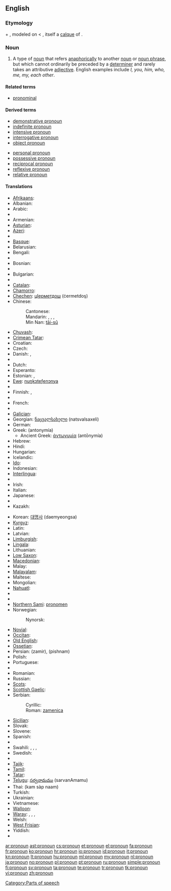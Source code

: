 ==English==
{{wikipedia}}

===Etymology===
{{term|pro-|lang=en}} + {{term|noun|lang=en}}, modeled on {{etyl|frm|en}} {{term|pronom|lang=frm}} < {{etyl|la|en}} {{term|pronomen|lang=la}}, itself a [[calque]] of {{etyl|grc|en}} {{term|ἀντωνυμία|tr=antōnumia|lang=grc|sc=polytonic}}.

===Noun===
{{en-noun}}

# {{grammar}} A type of [[noun]] that refers [[anaphora|anaphorically]] to another [[noun]] or [[noun phrase]], but which cannot ordinarily be preceded by a [[determiner]] and rarely takes an attributive [[adjective]]. English examples include ''I, you, him, who, me, my, each other''.

====Related terms====
* [[pronominal]]

====Derived terms====
{{top2}}
* [[demonstrative pronoun]]
* [[indefinite pronoun]]
* [[intensive pronoun]]
* [[interrogative pronoun]]
* [[object pronoun]]
{{mid2}}
* [[personal pronoun]]
* [[possessive pronoun]]
* [[reciprocal pronoun]]
* [[reflexive pronoun]]
* [[relative pronoun]]
{{bottom}}

====Translations====
{{trans-top|pronoun}}
* [[Afrikaans]]: {{t+|af|voornaamwoord|xs=Afrikaans}}
* Albanian: {{t|sq|përemër|m|xs=Albanian}}
* Arabic: {{Arab|[[ضمير]]}} {{IPAchar|(ḍamīr)}} {{m}}
* {{trreq|Aragonese}}
* Armenian: {{t-|hy|դերանուն|tr=deranun}}
* [[Asturian]]: {{t+|ast|pronome|xs=Asturian}}
* [[Azeri]]: {{t-|az|əvəzlik|xs=Azeri}}
* {{trreq|Bashkir}}
* [[Basque]]: {{t|eu|izenordain|xs=Basque}}
* Belarusian: {{t|be|займеннік|tr=zajmennik|xs=Belarusian}}
* Bengali: {{t|bn|সর্বনাম|tr=sawrbonam|sc=Beng|xs=Bengali}}
* {{trreq|Bishnupriya Manipuri}}
* Bosnian: {{t-|bs|zamjenica|f}}
* {{trreq|Breton}}
* Bulgarian: {{t-|bg|местоимение|n}}
* {{trreq|Burmese}}
* [[Catalan]]: {{t-|ca|pronom|m}}
* [[Chamorro]]: {{t|ch|klå'an|xs=Chamorro}}
* [[Chechen]]: [[цIерметдош]] (ċermetdoş)
* Chinese:
*: Cantonese: {{tø|yue|代詞|tr=doi6 ci4|sc=Hani|xs=Cantonese}}
*: Mandarin: {{t-|cmn|代詞|sc=Hani}}, {{t-|cmn|代词|tr=dàicí|sc=Hani}}, {{t-|cmn|代名詞|sc=Hani}}, {{t-|cmn|代名词|tr=dàimíngcí|sc=Hani}}
*: Min Nan: [[tāi-sû]]
* [[Chuvash]]: {{tø|cv|местоимени|sc=Cyrl|xs=Chuvash}}
* [[Crimean Tatar]]: {{tø|crh|zamir}}
* Croatian: {{t+|hr|zamjenica|f}}
* Czech: {{t+|cs|zájmeno|n}}
* Danish: {{t+|da|pronomen}}, {{t+|da|stedord}}
* {{trreq|Dhivehi}}
* Dutch: {{t+|nl|voornaamwoord|n}}
* Esperanto: {{t-|eo|pronomo|xs=Esperanto}}
* Estonian: {{t|et|asesõna}}, {{t|et|pronoomen}}
* [[Ewe]]: [[nuŋkɔteƒenɔnya]]
* {{trreq|Faroese}}
* Finnish: {{t-|fi|asemo}}, {{t+|fi|pronomini}}
* {{trreq|Franco-Provençal}}
* French: {{t+|fr|pronom|m}}
* {{trreq|Friulian}}
* [[Galician]]: {{t+|gl|pronome|xs=Galician}}
* Georgian: [[ნაცვალსახელი]] (natsvalsaxeli)
* German: {{t+|de|Pronomen|n}}
* Greek: {{t+|el|αντωνυμία|f}} (antonymía)
** Ancient Greek: [[ἀντωνυμία]] (antōnymía) {{f}}
* Hebrew: {{t|he|כינוי גוף|m|tr=kinoi guf}}
* Hindi: {{t-|hi|सर्वनाम|m|xs=Hindi}}
* Hungarian: {{t+|hu|névmás}}
* Icelandic: {{t+|is|fornafn|n}}
* [[Ido]]: {{t+|io|pronomo|xs=Ido}}
* Indonesian: {{t-|id|pronomina|xs=Indonesian}}
* [[Interlingua]]: {{t-|ia|pronomine|xs=Interlingua}}
* {{trreq|Interlingue}}
* Irish: {{t+|ga|forainm|m|xs=Irish}}
* Italian: {{t+|it|pronome|m}}
* Japanese: {{t+|ja|代名詞|tr=daimeishí}}
* {{trreq|Javanese}}
* Kazakh: {{t-|kk|есімдік|sc=Cyrl|xs=Kazakh}}
{{trans-mid}}
* Korean: [[대명사]] (daemyeongsa)
* [[Kyrgyz]]: {{t|ky|ат атооч|sc=Cyrl|xs=Kyrgyz}}
* Latin: {{t-|la|pronomen|n|alt=prōnōmen}}
* Latvian: {{t|lv|vietniekvārds|m|xs=Latvian}}
* [[Limburgish]]: {{t+|nl|veurnaamwaord|n}}
* [[Lingala]]: {{t|ln|likitana|xs=Lingala}}
* Lithuanian: {{t+|lt|įvardis|m|xs=Lithuanian}}
* [[Low Saxon]]: {{t-|nds|pronomen|xs=Low Saxon}}
* [[Macedonian]]: {{t|mk|заменка|f|tr=zámenka}}
* Malay: {{t|ms|kata ganti diri|xs=Malay}}
* [[Malayalam]]: {{t|ml|സര്‍വ്വനാമം|sc=Mlym|xs=Malayalam}}
* Maltese: {{t+|mt|pronom|m|xs=Maltese}}
* Mongolian: {{t|mn|тѳлѳѳний нэр|tr=tölööniy ner|sc=Cyrl|xs=Mongolian}}
* [[Nahuatl]]: {{t|nah|tlācatōcāitl|xs=Nahuatl}}
* {{trreq|Nepali}}
* {{trreq|Newari}}
* [[Northern Sami]]: [[pronomen#Northern Sami|pronomen]]
* Norwegian: {{t+|no|pronomen}}
*: Nynorsk: {{t+|no|pronomen}}
* [[Novial]]: {{tø|nov|pronomine|xs=Novial}}
* [[Occitan]]: {{t-|oc|pronom|m|xs=Occitan}}
* [[Old English]]: {{t-|ang|binama|m|alt=bīnama|xs=Old English}}
* [[Ossetian]]: {{tø|os|номивæг|sc=Cyrl}}
* Persian: {{fa-Arab|[[ضمیر]]}} (zamir), {{fa-Arab|[[پیشنام]]}} (pishnam)
* Polish: {{t+|pl|zaimek|m}}
* Portuguese: {{t+|pt|pronome|m}}
* {{trreq|Quechua}}
* Romanian: {{t+|ro|pronume|n}}
* Russian: {{t+|ru|местоимение|n|tr=mestoiménije}}
* [[Scots]]: {{tø|sco|pronoun|xs=Scots}}
* [[Scottish Gaelic]]: {{t-|gd|riochdair|xs=Scottish Gaelic}}
* Serbian:
*: Cyrillic: {{t-|sr|заменица|f|sc=Cyrl}}
*: Roman: [[zamenica#Serbian|zamenica]] {{f}}
* [[Sicilian]]: {{t+|scn|prunomu|m|xs=Sicilian}}
* Slovak: {{t-|sk|zájmeno|n}}
* Slovene: {{t+|sl|zaimek|m|alt=zaímek}}
* Spanish: {{t+|es|pronombre|m}}
* {{trreq|Sundanese}}
* Swahili: {{t|sw|dhamiri|xs=Swahili}},  {{t|sw|kijina|xs=Swahili}},  {{t|sw|kiwakilishi|xs=Swahili}},  {{t+|sw|kitenzi jina|xs=Swahili}}
* Swedish: {{t+|sv|pronomen|n}}
* {{trreq|Tagalog}}
* [[Tajik]]: {{t+|tg|ҷонишин|tr=jonişin|sc=Cyrl|xs=Tajik}}
* [[Tamil]]: {{t|ta|பெயர்ச்சொல்|tr=peyar-c-col|xs=Tamil}}
* [[Tatar]]: {{t|tt|алмашлык|sc=Cyrl|xs=Tatar}}
* [[Telugu]]: [[సర్వనామము]] (sarvanAmamu)
* Thai: {{Thai|[[คำสรรพนาม]]}} (kam sàp naam)
* Turkish: {{t+|tr|zamir}}
* Ukrainian: {{t|uk|займенник|m|xs=Ukrainian}}
* Vietnamese: {{t|vi|đại từ|xs=Vietnamese}}
* [[Walloon]]: {{t+|wa|prono|xs=Walloon}}
* [[Waray]]: {{tø|war|imbesngaran}},  {{tø|war|taligngaran}},  {{tø|war|talingaran}},  {{tø|war|talingáran}}
* Welsh: {{t|cy|rhagenw|m|xs=Welsh}}
* [[West Frisian]]: {{t+|fy|foarnamwurd|n|xs=West Frisian}}
* Yiddish: {{t|yi|פּראָנאָם|n|tr=pronom|xs=Yiddish}}
* {{trreq|Zazaki}}
{{trans-bottom}}

[[Category:Parts of speech]]

[[ar:pronoun]]
[[ast:pronoun]]
[[cs:pronoun]]
[[et:pronoun]]
[[el:pronoun]]
[[fa:pronoun]]
[[fr:pronoun]]
[[ko:pronoun]]
[[hr:pronoun]]
[[io:pronoun]]
[[id:pronoun]]
[[it:pronoun]]
[[kn:pronoun]]
[[lt:pronoun]]
[[hu:pronoun]]
[[ml:pronoun]]
[[my:pronoun]]
[[nl:pronoun]]
[[ja:pronoun]]
[[no:pronoun]]
[[pl:pronoun]]
[[pt:pronoun]]
[[ru:pronoun]]
[[simple:pronoun]]
[[fi:pronoun]]
[[sv:pronoun]]
[[ta:pronoun]]
[[te:pronoun]]
[[tr:pronoun]]
[[tk:pronoun]]
[[vi:pronoun]]
[[zh:pronoun]]